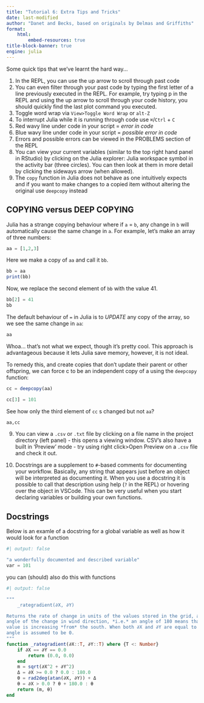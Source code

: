 ```yaml
---
title: "Tutorial 6: Extra Tips and Tricks"
date: last-modified
author: "Danet and Becks, based on originals by Delmas and Griffiths"
format:
    html:
        embed-resources: true
title-block-banner: true
engine: julia
---
```


Some quick tips that we've learnt the hard way...

1.  In the REPL, you can use the up arrow to scroll through past code
2.  You can even filter through your past code by typing the first letter of a line previously executed in the REPL. For example, try typing p in the REPL and using the up arrow to scroll through your code history, you should quickly find the last plot command you executed.
3.  Toggle word wrap via `View>Toggle Word Wrap` or `alt-Z`
4.  To interrupt Julia while it is running through code use `⌘`/`Ctrl` + `C`
5.  Red wavy line under code in your script = *error in code*
6.  Blue wavy line under code in your script = *possible error in code*
7.  Errors and possible errors can be viewed in the PROBLEMS section of the REPL
8.  You can view your current variables (similar to the top right hand panel in RStudio) by clicking on the Julia explorer: Julia workspace symbol in the activity bar (three circles). You can then look at them in more detail by clicking the sideways arrow (when allowed).
9.  The `copy` function in Julia does not behave as one intuitively expects and if you want to make changes to a copied item without altering the original use `deepcopy` instead

::: {.callout-tip collapse="true"}
## COPYING versus DEEP COPYING

Julia has a strange copying behaviour where if `a` = `b`, any change in `b` will automatically cause the same change in `a`. For example, let's make an array of three numbers:

```julia
aa = [1,2,3]
```

Here we make a copy of `aa` and call it `bb`.

```julia
bb = aa
print(bb)
```

Now, we replace the second element of `bb` with the value 41.

```julia
bb[2] = 41
bb
```

The default behaviour of `=` in Julia is to *UPDATE* any copy of the array, so we see the same change in `aa`:

```julia
aa
```

Whoa... that's not what we expect, though it's pretty cool. This approach is advantageous because it lets Julia save memory, however, it is not ideal.

To remedy this, and create copies that don't update their parent or other offspring, we can force c to be an independent copy of a using the `deepcopy` function:

```julia
cc = deepcopy(aa)
```

```julia
cc[3] = 101
```

See how only the third element of `cc` s changed but not `aa`?

```julia
aa,cc
```
:::

9.  You can view a `.csv` or `.txt` file by clicking on a file name in the project directory (left panel) - this opens a viewing window. CSV's also have a built in 'Preview' mode - try using right click\>Open Preview on a `.csv` file and check it out.

10. Docstrings are a supplement to `#`-based comments for documenting your workflow. Basically, any string that appears just before an object will be interpreted as documenting it. When you use a docstring it is possible to call that description using help (`?` in the REPL) or hovering over the object in VSCode. This can be very useful when you start declaring variables or building your own functions.

::: {.callout-tip collapse="true"}
## Docstrings

Below is an examle of a docstring for a global variable as well as how it would look for a function

```julia
#| output: false

"a wonderfully documented and described variable"
var = 101
```

you can (should) also do this with functions

```julia
#| output: false

"""
    _rategradient(∂X, ∂Y)

Returns the rate of change in units of the values stored in the grid, and the
angle of the change in wind direction, *i.e.* an angle of 180 means that the
value is increasing *from* the south. When both ∂X and ∂Y are equal to 0, the
angle is assumed to be 0.
"""
function _rategradient(∂X::T, ∂Y::T) where {T <: Number}
    if ∂X == ∂Y == 0.0
        return (0.0, 0.0)
    end
    m = sqrt(∂X^2 + ∂Y^2)
    Δ = ∂X >= 0.0 ? 0.0 : 180.0
    θ = rad2deg(atan(∂X, ∂Y)) + Δ
    θ = ∂X > 0.0 ? θ + 180.0 : θ
    return (m, θ)
end
```
:::